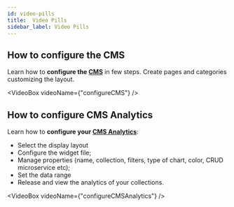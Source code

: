 ```yaml
---
id: video-pills
title:  Video Pills
sidebar_label: Video Pills
---
```



## How to configure the CMS

Learn how to **configure the [CMS](./overview-business-suite)** in few steps. Create pages and categories customizing the layout.

<VideoBox videoName={"configureCMS"} />

## How to configure CMS Analytics

Learn how to **configure your [CMS Analytics](./cms_configuration/config_analytics)**:

- Select the display layout
- Configure the widget file;
- Manage properties (name, collection, filters, type of chart, color, CRUD microservice etc);
- Set the data range
- Release and view the analytics of your collections.

<VideoBox videoName={"configureCMSAnalytics"} />
